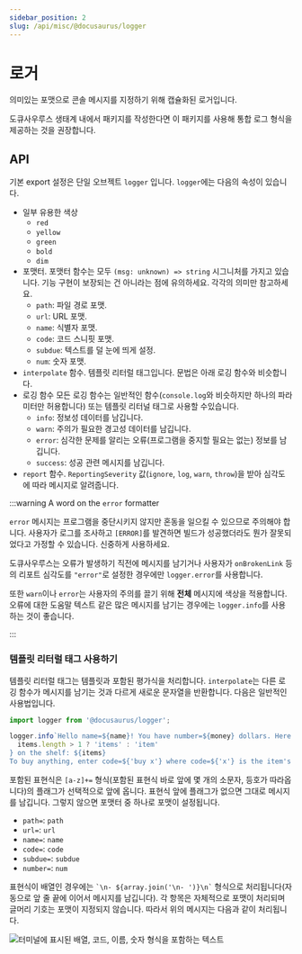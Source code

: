 ```yaml
---
sidebar_position: 2
slug: /api/misc/@docusaurus/logger
---
```


# 로거

의미있는 포맷으로 콘솔 메시지를 지정하기 위해 캡슐화된 로거입니다.

도큐사우루스 생태계 내에서 패키지를 작성한다면 이 패키지를 사용해 통합 로그 형식을 제공하는 것을 권장합니다.

## API

기본 export 설정은 단일 오브젝트 `logger` 입니다. `logger`에는 다음의 속성이 있습니다.

- 일부 유용한 색상
  - `red`
  - `yellow`
  - `green`
  - `bold`
  - `dim`
- 포맷터. 포맷터 함수는 모두 `(msg: unknown) => string` 시그니처를 가지고 있습니다. 기능 구현이 보장되는 건 아니라는 점에 유의하세요. 각각의 의미만 참고하세요.
  - `path`: 파일 경로 포맷.
  - `url`: URL 포맷.
  - `name`: 식별자 포맷.
  - `code`: 코드 스니핏 포맷.
  - `subdue`: 텍스트를 덜 눈에 띄게 설정.
  - `num`: 숫자 포맷.
- `interpolate` 함수. 템플릿 리터럴 태그입니다. 문법은 아래 로깅 함수와 비슷합니다.
- 로깅 함수 모든 로깅 함수는 일반적인 함수(`console.log`와 비슷하지만 하나의 파라미터만 허용합니다) 또는 템플릿 리터널 태그로 사용할 수있습니다.
  - `info`: 정보성 데이터를 남깁니다.
  - `warn`: 주의가 필요한 경고성 데이터를 남깁니다.
  - `error`: 심각한 문제를 알리는 오류(프로그램을 중지할 필요는 없는) 정보를 남깁니다.
  - `success`: 성공 관련 메시지를 남깁니다.
- `report` 함수. `ReportingSeverity` 값(`ignore`, `log`, `warn`, `throw`)을 받아 심각도에 따라 메시지로 알려줍니다.

:::warning A word on the `error` formatter

`error` 메시지는 프로그램을 중단시키지 않지만 혼동을 일으킬 수 있으므로 주의해야 합니다. 사용자가 로그를 조사하고 `[ERROR]`를 발견하면 빌드가 성공했더라도 뭔가 잘못되었다고 가정할 수 있습니다. 신중하게 사용하세요.

도큐사우루스는 오류가 발생하기 직전에 메시지를 남기거나 사용자가 `onBrokenLink` 등의 리포트 심각도를 `"error"`로 설정한 경우에만 `logger.error`를 사용합니다.

또한 `warn`이나 `error`는 사용자의 주의를 끌기 위해 **전체** 메시지에 색상을 적용합니다. 오류에 대한 도움말 텍스트 같은 많은 메시지를 남기는 경우에는 `logger.info`를 사용하는 것이 좋습니다.

:::

### 템플릿 리터럴 태그 사용하기

템플릿 리터럴 태그는 템플릿과 포함된 평가식을 처리합니다. `interpolate`는 다른 로깅 함수가 메시지를 남기는 것과 다르게 새로운 문자열을 반환합니다. 다음은 일반적인 사용법입니다.

```js
import logger from '@docusaurus/logger';

logger.info`Hello name=${name}! You have number=${money} dollars. Here are the ${
  items.length > 1 ? 'items' : 'item'
} on the shelf: ${items}
To buy anything, enter code=${'buy x'} where code=${'x'} is the item's name; to quit, press code=${'Ctrl + C'}.`;
```

포함된 표현식은 `[a-z]+=` 형식(포함된 표현식 바로 앞에 몇 개의 소문자, 등호가 따라옵니다)의 플래그가 선택적으로 앞에 옵니다. 표현식 앞에 플래그가 없으면 그대로 메시지를 남깁니다. 그렇지 않으면 포맷터 중 하나로 포맷이 설정됩니다.

- `path=`: `path`
- `url=`: `url`
- `name=`: `name`
- `code=`: `code`
- `subdue=`: `subdue`
- `number=`: `num`

표현식이 배열인 경우에는 `` `\n- ${array.join('\n- ')}\n` `` 형식으로 처리됩니다(자동으로 앞 줄 끝에 이어서 메시지를 남깁니다). 각 항목은 자체적으로 포맷이 처리되며 글머리 기호는 포맷이 지정되지 않습니다. 따라서 위의 메시지는 다음과 같이 처리됩니다.

![터미널에 표시된 배열, 코드, 이름, 숫자 형식을 포함하는 텍스트](./demo.png)
